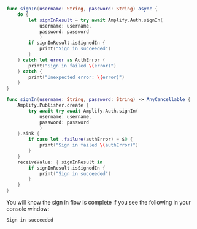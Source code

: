 <BlockSwitcher>

<Block name="Async/Await">

```swift
func signIn(username: String, password: String) async {
    do {
        let signInResult = try await Amplify.Auth.signIn(
            username: username, 
            password: password
            )
        if signInResult.isSignedIn {
            print("Sign in succeeded")
        }
    } catch let error as AuthError {
        print("Sign in failed \(error)")
    } catch {
        print("Unexpected error: \(error)")
    }
}
```

</Block>

<Block name="Combine">

```swift
func signIn(username: String, password: String) -> AnyCancellable {
    Amplify.Publisher.create {
        try await try await Amplify.Auth.signIn(
            username: username, 
            password: password
            )
    }.sink {
        if case let .failure(authError) = $0 {
            print("Sign in failed \(authError)")
        }
    }
    receiveValue: { signInResult in
        if signInResult.isSignedIn {
            print("Sign in succeeded")
        }
    }
}
```

</Block>

</BlockSwitcher>

You will know the sign in flow is complete if you see the following in your console window:

```console
Sign in succeeded
```
